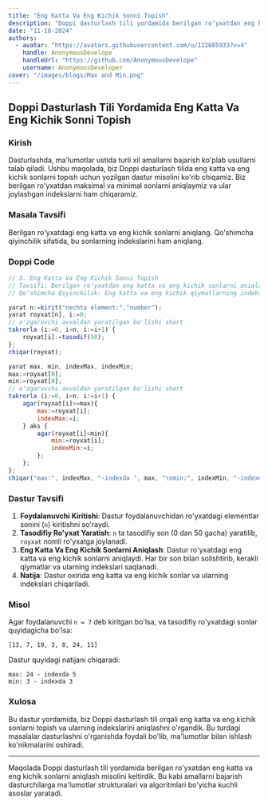 ```yaml
---
title: "Eng Katta Va Eng Kichik Sonni Topish"
description: "Doppi dasturlash tili yordamida berilgan ro‘yxatdan eng katta va eng kichik sonlarni aniqlash"
date: "11-18-2024"
authors:
  - avatar: "https://avatars.githubusercontent.com/u/122685933?v=4"
    handle: AnonymousDevelope
    handleUrl: "https://github.com/AnonymousDevelope"
    username: AnonymousDeveloper
cover: "/images/blogs/Max and Min.png"
---
```


## Doppi Dasturlash Tili Yordamida Eng Katta Va Eng Kichik Sonni Topish

### Kirish

Dasturlashda, ma'lumotlar ustida turli xil amallarni bajarish ko'plab usullarni talab qiladi. Ushbu maqolada, biz Doppi dasturlash tilida eng katta va eng kichik sonlarni topish uchun yozilgan dastur misolini ko'rib chiqamiz. Biz berilgan ro'yxatdan maksimal va minimal sonlarni aniqlaymiz va ular joylashgan indekslarni ham chiqaramiz.

### Masala Tavsifi

Berilgan ro'yxatdagi eng katta va eng kichik sonlarni aniqlang. Qo'shimcha qiyinchilik sifatida, bu sonlarning indekslarini ham aniqlang.

### Doppi Code

```js
// 3. Eng Katta Va Eng Kichik Sonni Topish
// Tavsifi: Berilgan ro‘yxatdan eng katta va eng kichik sonlarni aniqlang.
// Qo‘shimcha Qiyinchilik: Eng katta va eng kichik qiymatlarning indekslarini ham qaytaring.

yarat n:=kirit("nechta element:","number");
yarat royxat[n], i:=0;
// o'zgaruvchi avvaldan yaratilgan bo'lishi shart
takrorla (i:=0, i<n, i:=i+1) {
    royxat[i]:=tasodif(50);
};
chiqar(royxat);

yarat max, min, indexMax, indexMin;
max:=royxat[0];
min:=royxat[0];
// o'zgaruvchi avvaldan yaratilgan bo'lishi shart
takrorla (i:=0, i<n, i:=i+1) {
    agar(royxat[i]>=max){
        max:=royxat[i];
        indexMax:=i;
    } aks {
        agar(royxat[i]<min){
            min:=royxat[i];
            indexMin:=i;
        };
    };
};
chiqar("max:", indexMax, "-indexda ", max, "\nmin:", indexMin, "-indexda ", min);
```

### Dastur Tavsifi

1. **Foydalanuvchi Kiritishi**: Dastur foydalanuvchidan ro'yxatdagi elementlar sonini (`n`) kiritishni so'raydi.
2. **Tasodifiy Ro'yxat Yaratish**: `n` ta tasodifiy son (0 dan 50 gacha) yaratilib, `royxat` nomli ro'yxatga joylanadi.
3. **Eng Katta Va Eng Kichik Sonlarni Aniqlash**: Dastur ro'yxatdagi eng katta va eng kichik sonlarni aniqlaydi. Har bir son bilan solishtirib, kerakli qiymatlar va ularning indekslari saqlanadi.
4. **Natija**: Dastur oxirida eng katta va eng kichik sonlar va ularning indekslari chiqariladi.

### Misol

Agar foydalanuvchi `n = 7` deb kiritgan bo'lsa, va tasodifiy ro'yxatdagi sonlar quyidagicha bo'lsa:

```
[13, 7, 19, 3, 8, 24, 11]
```

Dastur quyidagi natijani chiqaradi:

```
max: 24 - indexda 5
min: 3 - indexda 3
```

### Xulosa

Bu dastur yordamida, biz Doppi dasturlash tili orqali eng katta va eng kichik sonlarni topish va ularning indekslarini aniqlashni o'rgandik. Bu turdagi masalalar dasturlashni o'rganishda foydali bo'lib, ma'lumotlar bilan ishlash ko'nikmalarini oshiradi.

---

Maqolada Doppi dasturlash tili yordamida berilgan ro'yxatdan eng katta va eng kichik sonlarni aniqlash misolini keltirdik. Bu kabi amallarni bajarish dasturchilarga ma'lumotlar strukturalari va algoritmlari bo'yicha kuchli asoslar yaratadi.
